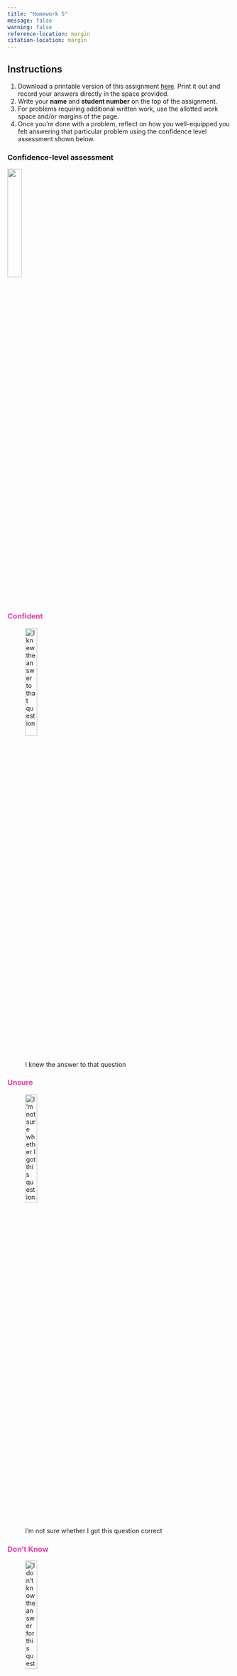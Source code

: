 ```yaml
---
title: "Homework 5"
message: false
warning: false
reference-location: margin
citation-location: margin
---
```


## Instructions
(@) Download a printable version of this assignment [here](pdfs/homework5.pdf). Print it out and record your answers directly in the space provided.
(@) Write your **name** and **student number** on the top of the assignment. 
(@) For problems requiring additional written work, use the allotted work space and/or margins of the page. 
(@) Once you're done with a problem, reflect on how you well-equipped you felt answering that particular problem using the confidence level assessment shown below.\

::: {.panel-tabset}

### Confidence-level assessment

![](../images/confidence_level_assessment.png){fig-align="center" width="25%"}

### [Confident]{style="color: #e93cac"}

![I knew the answer to that question](../images/confidence_level_assessment1.png){fig-align="center" width="25%"}

### [Unsure]{style="color: #e93cac"}

![I’m not sure whether I got this question correct](../images/confidence_level_assessment2.png){fig-align="center" width="25%"}

### [Don't Know]{style="color: #e93cac"}

![I don’t know the answer for this question](../images/confidence_level_assessment3.png){fig-align="center" width="25%"}

:::

(@) Turn in your assignment in class on the due date. 

<br>

### Questions

#### Question 1

**Your boastful roommate claims that fans for the Seattle Seahawks (the city’s football team) are simply more intelligent than the average person. With your newly-developed statistical tools, you decide to put this hypothesis to the test. You know that the standard intelligence quotient (IQ) score has a population mean of 100 with a standard deviation of 15. You find that a random sample of 121 Seahawks fans has an average IQ score of 103. Use this evidence to test your roommate’s argument that Seahawks fans are more intelligent than the general population.**

::: {.column-margin}
![](../images/confidence_level_assessment.png)
:::

<br>

a. What is the null hypothesis for this test?
<br>
<br>
<br>
<br>
b. What is the alternative hypothesis for this test?
<br>
<br>
<br>
<br>
c. Is this a one-sided or two-sided test? How do you know?
<br>
<br>
<br>
<br>
<br>
<br>
<br>
<br>
d. Will you use a z-test or a t-test in this situation? Why?
<br>
<br>
<br>
<br>
<br>
<br>
<br>
<br>
e. What is the critical value of the test statistic?
<br>
<br>
<br>
<br>
f. What is the value of the test statistic calculated from the sample results?
<br>
<br>
<br>
<br>
g. What decision about the null hypothesis does your test lead to?
<br>
<br>
<br>
<br>
h. What does this indicate about the intelligence of Seahawks fans relative to the average person?
<br>
<br>
<br>
<br>
i. Would your decision be different if you used an alpha level of .01? Explain.
<br>
<br>
<br>
<br>
<br>
<br>
<br>
<br>

#### Question 2

**Through careful genetic engineering, you have produced what you call the Super Tree – a tree that can absorb extraordinary amounts of carbon dioxide (CO2), thereby helping to slow the process of global warming. Past research has shown that a regular tree absorbs 48 pounds of (CO2) per year but you find that in a random sample of 36 of your own trees, the average amount of CO2 absorbed is 54.3 pounds with a standard deviation of 18. Using an alpha level of .05, test the hypothesis that the average CO2 absorption in your population of Super Trees is better than the typical tree.**

::: {.column-margin}
![](../images/confidence_level_assessment.png)
:::

a. What is the null hypothesis for this test?
<br>
<br>
<br>
<br>
b. What is the alternative hypothesis for this test?
<br>
<br>
<br>
<br>
c. Is this a one-sided or two-sided test? How do you know?
<br>
<br>
<br>
<br>
<br>
<br>
<br>
<br>
d. Will you use a z-test or a t-test in this situation? Why?
<br>
<br>
<br>
<br>
<br>
<br>
<br>
<br>
e. What is the critical value of the test statistic?<br>
<br>
<br>
<br>
<br>
f. What is the value of the test statistic calculated from the sample results?
<br>
<br>
<br>
<br>
g. What decision about the null hypothesis does your test lead to?
<br>
<br>
<br>
<br>
h. What does this indicate about the CO2 absorption of your Super Trees?
<br>
<br>
<br>
<br>
i. Would your decision be different if you used an alpha level of .01? Explain.
<br>
<br>
<br>
<br>
<br>
<br>
<br>
<br>

#### Question 3

**A criminologist is interested in whether there was any disparity in sentencing based on the race of the defendant. She selected a random sample of 18 burglary convictions and recorded the prison terms given to the 10 white defendants and the 8 black defendants sampled. The sentence lengths (in years) for individuals in the two groups are shown below. Using these data and a .05 alpha level, test the null hypothesis that whites and blacks convicted of burglary in this jurisdiction do not differ with respect to prison sentence length.**

::: {.column-margin}
![](../images/confidence_level_assessment.png)
:::

{{< pagebreak >}}

| White defendants | Black defendants | 
|:--------:|:------:|
| 3 | 4 | 
| 5 | 8 | 
| 4 | 7 |
| 7 | 3 |
| 4 | 5 | 
| 5 | 4 |
| 6 | 5 |
| 4 | 4 |
| 3 |  | 
| 4 |  | 

: {tbl-colwidths="[50, 50]"}

<br>
<br>

a. What is the null hypothesis for this test?
<br>
<br>
<br>
<br>
b. What is the alternative hypothesis for this test?
<br>
<br>
<br>
<br>

c. Is this a one-sided or two-sided test? How do you know?
<br>
<br>
<br>
<br>
d. Will you use a z-test or a t-test in this situation? Why?
<br>
<br>
<br>
<br>
<br>
<br>
<br>
<br>
e. What is the critical value of the test statistic?
<br>
<br>
<br>
<br>
f. What is the value of the test statistic calculated from the sample results?
<br>
<br>
<br>
<br>
g. What decision about the null hypothesis does your test lead to?
<br>
<br>
<br>
<br>
h. Is the observed racial difference in sentence length statistically significant? Explain.
<br>
<br>
<br>
<br>
<br>
<br>
<br>
<br>
i. Would your decision be different if you used an alpha level of .01? Explain.
<br>
<br>
<br>
<br>
<br>
<br>
<br>
<br>
j. If you increased the size of your sample by five times so that you had 50 white defendants and 40 black defendants, but the group means and variances remained the same, would you reach the same conclusion about the statistical significance of the racial difference in sentencing? Report the numbers used to make your decision.
<br>
<br>
<br>
<br>
<br>
<br>
<br>
<br>